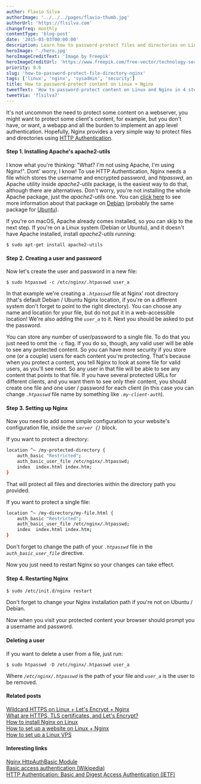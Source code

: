 ```yaml
---
author: Flavio Silva
authorImage: '../../../pages/flavio-thumb.jpg'
authorUrl: 'https://flsilva.com'
changefreq: monthly
contentType: 'blog-post'
date: '2015-03-03T00:00:00'
description: Learn how to password-protect files and directories on Linux + Nginx in 4 steps using HTTP Authentication.
heroImage: './hero.jpg'
heroImageCreditText: 'Image by Freepik'
heroImageCreditUrl: 'https://www.freepik.com/free-vector/technology-secure-abstract-background_6071873.htm#page=3&query=server%20software%20security%20protection&position=41&from_view=search&track=ais'
priority: 0.6
slug: 'how-to-password-protect-file-directory-nginx'
tags: ['linux', 'nginx', 'sysadmin', 'security']
title: How to password-protect content on Linux + Nginx
tweetText: 'How to password-protect content on Linux and Nginx in 4 steps using HTTP Authentication.'
tweetVia: 'flsilva7'
---
```



It's not uncommon the need to protect some content on a webserver, you might want to protect some client's content, for example, but you don't have, or want, a webapp and all the burden to implement an app level authentication.
Hopefully, Nginx provides a very simple way to protect files and directories using [HTTP Authentication](http://en.wikipedia.org/wiki/Basic_access_authentication).

<WarningBoxNoRunDollarSign />

#### Step 1. Installing Apache's apache2-utils

I know what you're thinking: "What? I'm not using Apache, I'm using Nginx!".
Dont' worry, I know! To use HTTP Authentication, Nginx needs a file which stores the username and encrypted password, and _htpasswd_, an Apache utility inside _apache2-utils_ package, is the easiest way to do that, although there are alternatives.
Don't worry, you're not installing the whole Apache package, just the _apache2-utils_ one.
You can [click here](https://packages.debian.org/sid/apache2-utils) to see more information about that package on [Debian](https://www.debian.org/) (probably the same package for [Ubuntu](http://www.ubuntu.com/)).

If you're on macOS, Apache already comes installed, so you can skip to the next step.
If you're on a Linux system (Debian or Ubuntu), and it doesn't have Apache installed, install _apache2-utils_ running:

```shell
$ sudo apt-get install apache2-utils
```

#### Step 2. Creating a user and password

Now let's create the user and password in a new file:

```shell
$ sudo htpasswd -c /etc/nginx/.htpasswd user_a
```

In that example we're creating a _`.htpasswd`_ file at Nginx' root directory (that's default Debian / Ubuntu Nginx location, if you're on a different system don't forget to point to the right directory).
You can choose any name and location for your file, but do not put it in a web-accessible location!
We're also adding the _`user_a`_ to it.
Next you should be asked to put the password.

You can store any number of user/password to a single file.
To do that you just need to omit the _`-c`_ flag.
If you do so, though, any valid user will be able to see any protected content.
So you can have more security if you store one (or a couple) users for each content you're protecting.
That's because when you protect a content, you tell Nginx to look at some file for valid users, as you'll see next.
So any user in that file will be able to see any content that points to that file.
If you have several protected URLs for different clients, and you want them to see only their content, you should create one file and one user / password for each client (in this case you can change _`.htpasswd`_ file name by something like _`.my-client-auth`_).

#### Step 3. Setting up Nginx

Now you need to add some simple configuration to your website's configuration file, inside the _`server {}`_ block.

If you want to protect a directory:

```bash
location ^~ /my-protected-directory {
    auth_basic "Restricted";
    auth_basic_user_file /etc/nginx/.htpasswd;
    index  index.html index.htm;
}
```

That will protect all files and directories within the directory path you provided.

If you want to protect a single file:

```bash
location ^~ /my-directory/my-file.html {
    auth_basic "Restricted";
    auth_basic_user_file /etc/nginx/.htpasswd;
    index  index.html index.htm;
}
```

Don't forget to change the path of your _`.htpasswd`_ file in the _`auth_basic_user_file`_ directive.

Now you just need to restart Nginx so your changes can take effect.

#### Step 4. Restarting Nginx

```shell
$ sudo /etc/init.d/nginx restart
```

Don't forget to change your Nginx installation path if you're not on Ubuntu / Debian.

Now when you visit your protected content your browser should prompt you a username and password.

#### Deleting a user

If you want to delete a user from a file, just run:

```shell
$ sudo htpasswd -D /etc/nginx/.htpasswd user_a
```

Where _`/etc/nginx/.htpasswd`_ is the path of your file and _`user_a`_ is the user to be removed.

#### Related posts

[Wildcard HTTPS on Linux + Let's Encrypt + Nginx](/blog/how-to-wildcard-https-tls-linux-lets-encrypt-nginx/)<br />
[What are HTTPS, TLS certificates, and Let's Encrypt?](/blog/what-are-https-tls-certificates-and-lets-encrypt/)<br />
[How to install Nginx on Linux](/blog/how-to-install-nginx-tutorial-ubuntu-and-debian/)<br />
[How to set up a website on Linux + Nginx](/blog/how-to-configure-a-website-on-nginx-and-linux-tutorial/)<br />
[How to set up a Linux VPS](/blog/how-to-securely-set-up-vps-server-tutorial-ubuntu-and-debian/)

#### Interesting links

[Nginx HttpAuthBasic Module](http://nginx.org/en/docs/http/ngx_http_auth_basic_module.html)<br />
[Basic access authentication (Wikipedia)](http://en.wikipedia.org/wiki/Basic_access_authentication)<br />
[HTTP Authentication: Basic and Digest Access Authentication (IETF)](https://www.rfc-editor.org/rfc/rfc2617)
